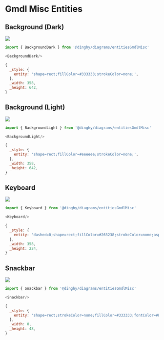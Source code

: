 
# Gmdl Misc Entities


## Background (Dark)

<Tabs>
  <TabItem value="Preview">

![](./background-dark.png#drawio)

  </TabItem>
  <TabItem value="Usage">
    
```js
import { BackgroundDark } from '@dinghy/diagrams/entitiesGmdlMisc'

<BackgroundDark/>
```

  </TabItem>
  <TabItem value="Definition">
    
```js
{
  _style: {
    entity: 'shape=rect;fillColor=#333333;strokeColor=none;',
  },
  _width: 358,
  _height: 642,
}
```

  </TabItem>
</Tabs>


## Background (Light)

<Tabs>
  <TabItem value="Preview">

![](./background-light.png#drawio)

  </TabItem>
  <TabItem value="Usage">
    
```js
import { BackgroundLight } from '@dinghy/diagrams/entitiesGmdlMisc'

<BackgroundLight/>
```

  </TabItem>
  <TabItem value="Definition">
    
```js
{
  _style: {
    entity: 'shape=rect;fillColor=#eeeeee;strokeColor=none;',
  },
  _width: 358,
  _height: 642,
}
```

  </TabItem>
</Tabs>


## Keyboard

<Tabs>
  <TabItem value="Preview">

![](./keyboard.png#drawio)

  </TabItem>
  <TabItem value="Usage">
    
```js
import { Keyboard } from '@dinghy/diagrams/entitiesGmdlMisc'

<Keyboard/>
```

  </TabItem>
  <TabItem value="Definition">
    
```js
{
  _style: {
    entity: 'dashed=0;shape=rect;fillColor=#263238;strokeColor=none;aspect=fixed;',
  },
  _width: 358,
  _height: 224,
}
```

  </TabItem>
</Tabs>


## Snackbar

<Tabs>
  <TabItem value="Preview">

![](./snackbar.png#drawio)

  </TabItem>
  <TabItem value="Usage">
    
```js
import { Snackbar } from '@dinghy/diagrams/entitiesGmdlMisc'

<Snackbar/>
```

  </TabItem>
  <TabItem value="Definition">
    
```js
{
  _style: {
    entity: 'shape=rect;strokeColor=none;fillColor=#333333;fontColor=#FFFFFF;align=left;spacing=16;fontSize=13;spacingLeft=8;whiteSpace=wrap;html=1;',
  },
  _width: 0,
  _height: 48,
}
```

  </TabItem>
</Tabs>

